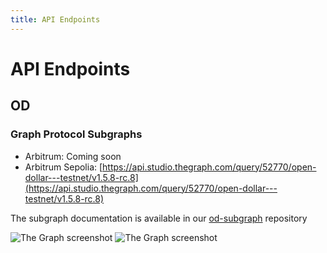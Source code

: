 ```yaml
---
title: API Endpoints
---
```


# API Endpoints

## OD

### Graph Protocol Subgraphs

* Arbitrum: Coming soon
* Arbitrum Sepolia: [https://api.studio.thegraph.com/query/52770/open-dollar---testnet/v1.5.8-rc.8](https://api.studio.thegraph.com/query/52770/open-dollar---testnet/v1.5.8-rc.8)

The subgraph documentation is available in our [od-subgraph](https://github.com/open-dollar/od-subgraph) repository

<img src="/img/selection-436.png" alt="The Graph screenshot" />

<img src="/img/selection-436.png" alt="The Graph screenshot" />
